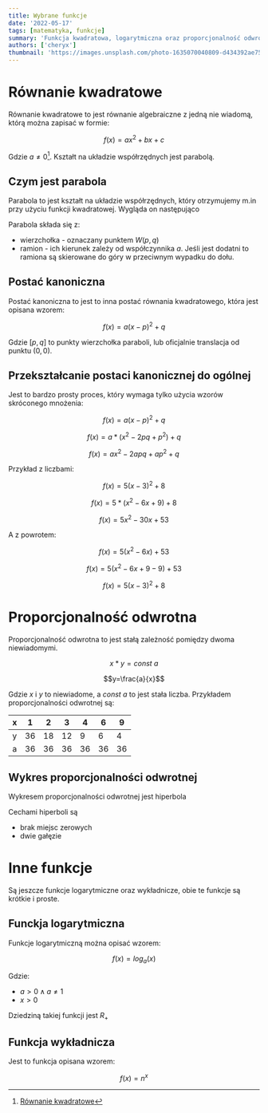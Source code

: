 ```yaml
---
title: Wybrane funkcje
date: '2022-05-17'
tags: [matematyka, funkcje]
summary: 'Funkcja kwadratowa, logarytmiczna oraz proporcjonalność odwrotna'
authors: ['cheryx']
thumbnail: 'https://images.unsplash.com/photo-1635070040809-d434392ae756?ixlib=rb-1.2.1&ixid=MnwxMjA3fDB8MHxwaG90by1wYWdlfHx8fGVufDB8fHx8&auto=format&fit=crop&w=500&q=80'
---
```



# Równanie kwadratowe

Równanie kwadratowe to jest równanie algebraiczne z jedną nie wiadomą, którą można zapisać w formie:

$$f(x) = ax^2 + bx + c$$

Gdzie $a\neq 0$[^wzor]. Kształt na układzie współrzędnych jest parabolą.

## Czym jest parabola

Parabola to jest kształt na układzie współrzędnych, który otrzymujemy m.in przy użyciu funkcji kwadratowej. Wygląda on następująco

<Graph fun="x**2 - 2" height="300px" />


Parabola składa się z:

* wierzchołka - oznaczany punktem $W(p, q)$
* ramion - ich kierunek zależy od współczynnika $a$. Jeśli jest dodatni to ramiona są skierowane do góry w przeciwnym wypadku do dołu.

## Postać kanoniczna

Postać kanoniczna to jest to inna postać równania kwadratowego, która jest opisana wzorem:

$$f(x) = a(x-p)^2 + q$$

Gdzie $[p, q]$ to punkty wierzchołka paraboli, lub oficjalnie translacja od punktu $(0,0)$.


## Przekształcanie postaci kanonicznej do ogólnej

Jest to bardzo prosty proces, który wymaga tylko użycia wzorów skróconego mnożenia:

$$f(x) = a(x-p)^2 + q$$

$$f(x) = a * (x^2 - 2pq + p^2) + q$$

$$f(x) = ax^2 - 2apq + ap^2 + q$$

Przykład z liczbami:

$$f(x) = 5(x-3)^2 + 8$$

$$f(x) = 5 * (x^2 - 6x + 9) + 8$$

$$f(x) = 5x^2 - 30x + 53$$

A z powrotem:

$$f(x) = 5(x^2 - 6x) + 53$$

$$f(x) = 5(x^2 - 6x + 9 - 9) + 53$$

$$f(x) = 5(x-3)^2 + 8$$

# Proporcjonalność odwrotna

Proporcjonalność odwrotna to jest stałą zależność pomiędzy dwoma niewiadomymi.

$$x*y=const~a$$

$$y=\frac{a}{x}$$

<Graph fun="1/x" />

Gdzie $x$ i $y$ to niewiadome, a $const~a$ to jest stała liczba. Przykładem proporcjonalności odwrotnej są:

| x | 1 | 2 | 3 | 4 | 6 | 9
| - | - | - | - | - | - | -
| y | 36 | 18 | 12 | 9 | 6 | 4
| a | 36 | 36 | 36 | 36 | 36 | 36

## Wykres proporcjonalności odwrotnej

Wykresem proporcjonalności odwrotnej jest hiperbola

Cechami hiperboli są

* brak miejsc zerowych
* dwie gałęzie

# Inne funkcje

Są jeszcze funkcje logarytmiczne oraz wykładnicze, obie te funkcje są krótkie i proste.

## Funckja logarytmiczna

<Graph fun="Math.log(x)" />

Funkcje logarytmiczną można opisać wzorem:

$$
f(x) = log_a(x)
$$

Gdzie:
* $a > 0 \land a \neq 1$
* $x > 0$

Dziedziną takiej funkcji jest $R_+$

## Funkcja wykładnicza

<Graph fun="2**x" />

Jest to funkcja opisana wzorem:

$$
f(x) = n^x
$$


[^wzor]: [Równanie kwadratowe](https://en.wikipedia.org/wiki/Quadratic_equation)